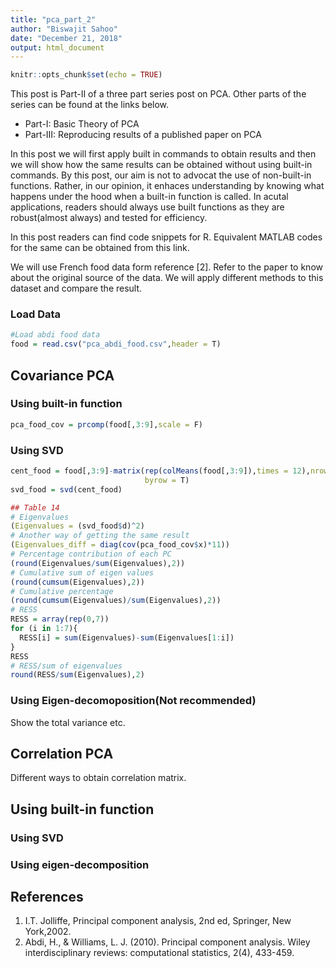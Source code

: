 ```yaml
---
title: "pca_part_2"
author: "Biswajit Sahoo"
date: "December 21, 2018"
output: html_document
---
```


```r
knitr::opts_chunk$set(echo = TRUE)
```
This post is Part-II of a three part series post on PCA. Other parts of the series can be found at the links below. 

* Part-I: Basic Theory of PCA
* Part-III: Reproducing results of a published paper on PCA

In this post we will first apply built in commands to obtain results and then we will show how the same results can be obtained without using built-in commands. By this post, our aim is not to advocat the use of non-built-in functions. Rather, in our opinion, it enhaces understanding by knowing what happens under the hood when a built-in function is called. In acutal applications, readers should always use built functions as they are robust(almost always) and tested for efficiency. 

In this post readers can find code snippets for R. Equivalent MATLAB codes for the same can be obtained from this link. 

We will use French food data form reference [2]. Refer to the paper to know about the original source of the data. We will apply different methods to this dataset and compare the result.

### Load Data

```r
#Load abdi food data
food = read.csv("pca_abdi_food.csv",header = T)
```
## Covariance PCA
### Using built-in function
```r
pca_food_cov = prcomp(food[,3:9],scale = F)
```
### Using SVD
```r
cent_food = food[,3:9]-matrix(rep(colMeans(food[,3:9]),times = 12),nrow = 12,
                              byrow = T)
svd_food = svd(cent_food)
```

```r
## Table 14
# Eigenvalues
(Eigenvalues = (svd_food$d)^2)
# Another way of getting the same result
(Eigenvalues_diff = diag(cov(pca_food_cov$x)*11))
# Percentage contribution of each PC
(round(Eigenvalues/sum(Eigenvalues),2))
# Cumulative sum of eigen values
(round(cumsum(Eigenvalues),2))
# Cumulative percentage
(round(cumsum(Eigenvalues)/sum(Eigenvalues),2))
# RESS
RESS = array(rep(0,7))
for (i in 1:7){
  RESS[i] = sum(Eigenvalues)-sum(Eigenvalues[1:i])
}
RESS
# RESS/sum of eigenvalues
round(RESS/sum(Eigenvalues),2)
```







### Using Eigen-decomoposition(Not recommended)
Show the total variance etc.

## Correlation PCA
Different ways to obtain correlation matrix.

## Using built-in function


### Using SVD

### Using eigen-decomposition


## References

1. I.T. Jolliffe, Principal component analysis, 2nd ed, Springer, New York,2002.
2. Abdi, H., & Williams, L. J. (2010). Principal component analysis. Wiley interdisciplinary reviews: computational statistics, 2(4), 433-459. 
